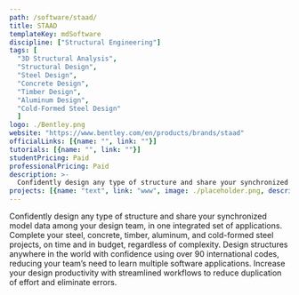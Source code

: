 ```yaml
---
path: /software/staad/
title: STAAD
templateKey: mdSoftware
discipline: ["Structural Engineering"]
tags: [
  "3D Structural Analysis",
  "Structural Design",
  "Steel Design",
  "Concrete Design",
  "Timber Design",
  "Aluminum Design",
  "Cold-Formed Steel Design"
  ]
logo: ./Bentley.png
website: "https://www.bentley.com/en/products/brands/staad"
officialLinks: [{name: "", link: ""}]
tutorials: [{name: "", link: ""}]
studentPricing: Paid
professionalPricing: Paid
description: >-
  Confidently design any type of structure and share your synchronized model data among your design team, in one integrated set of applications. Complete your steel, concrete, timber, aluminum, and cold-formed steel projects, on time and in budget, regardless of complexity. Design structures anywhere in the world with confidence using over 90 international codes, reducing your team’s need to learn multiple software applications. Increase your design productivity with streamlined workflows to reduce duplication of effort and eliminate errors.
projects: [{name: "text", link: "www", image: ./placeholder.png, description: "blah blah"}]
---
```


Confidently design any type of structure and share your synchronized model data among your design team, in one integrated set of applications. Complete your steel, concrete, timber, aluminum, and cold-formed steel projects, on time and in budget, regardless of complexity. Design structures anywhere in the world with confidence using over 90 international codes, reducing your team’s need to learn multiple software applications. Increase your design productivity with streamlined workflows to reduce duplication of effort and eliminate errors.
